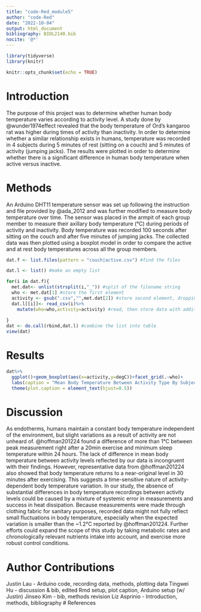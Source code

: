 ```yaml
---
title: "code-Red_module5"
author: "code-Red"
date: "2022-10-04"
output: html_document
bibliography: BIOL2140.bib
nocite: '@*'
---
```


```r
library(tidyverse) 
library(knitr) 
```

```r
knitr::opts_chunk$set(echo = TRUE)
```

# Introduction

The purpose of this project was to determine whether human body temperature varies according to activity level. A study done by @wunder1974effect revealed that the body temperature of Ord's kangaroo rat was higher during times of activity than inactivity. In order to determine whether a similar relationship exists in humans, temperature was recorded in 4 subjects during 5 minutes of rest (sitting on a couch) and 5 minutes of activity (jumping jacks). The results were plotted in order to determine whether there is a significant difference in human body temperature when active versus inactive.

# Methods

An Arduino DHT11 temperature sensor was set up following the instruction and file provided by @ada_2012 and was further modified to measure body temperature over time. The sensor was placed in the armpit of each group member to measure their axillary body temperature (°C) during periods of activity and inactivity. Body temperature was recorded 100 seconds after sitting on the couch and after five minutes of jumping jacks. The collected data was then plotted using a boxplot model in order to compare the active and at rest body temperatures across all the group members.

```r

dat.f <- list.files(pattern = "couch|active.csv") #find the files

dat.l <- list() #make an empty list

for(i in dat.f){
  met.dat<- unlist(strsplit(i,"_")) #split of the filename string
  who <- met.dat[1] #store the first element
  activity <- gsub(".csv","",met.dat[2]) #store second element, dropping CSV with gsub()
  dat.l[[i]]<- read_csv(i)%>%
    mutate(who=who,activity=activity) #read, then store data with additional columns of metada in list as position unique to i
  
}
dat <- do.call(rbind,dat.l) #combine the list into table
view(dat)

```


# Results
```r
dat%>%
  ggplot()+geom_boxplot(aes(x=activity,y=degC))+facet_grid(.~who)+
  labs(caption = "Mean Body Temperature Between Activity Type By Subject") +
  theme(plot.caption = element_text(hjust=0.5))
```

# Discussion
As endotherms, humans maintain a constant body temperature independent of the environment, but slight variations as a result of activity are not unheard of. @hoffman201224 found a difference of more than 1°C between peak measurement right after a 20min exercise and minimum sleep temperature within 24 hours. The lack of difference in mean body temperature between activity levels reflected by our data is incongruent with their findings. However, representative data from @hoffman201224 also showed that body temperature returns to a near-original level in 30 minutes after exercising. This suggests a time-sensitive nature of activity-dependent body temperature variation. In our study, the absence of substantial differences in body temperature recordings between activity levels could be caused by a mixture of systemic error in measurements and success in heat dissipation. Because measurements were made through clothing fabric for sanitary purposes, recorded data might not fully reflect small fluctuations in body temperature, especially when the expected variation is smaller than the ~1.2°C reported by @hoffman201224. Further efforts could expand the scope of this study by taking metabolic rates and chronologically relevant nutrients intake into account, and exercise more robust control conditions.

# Author Contributions
Justin Lau - Arduino code, recording data, methods, plotting data
Tingwei Hu - discussion & bib, edited Rmd setup, plot caption, Arduino setup (w/ Justin)
Jinseo Kim - bib, methods revision
Liz Asprinio - Introduction, methods, bibliography
# References